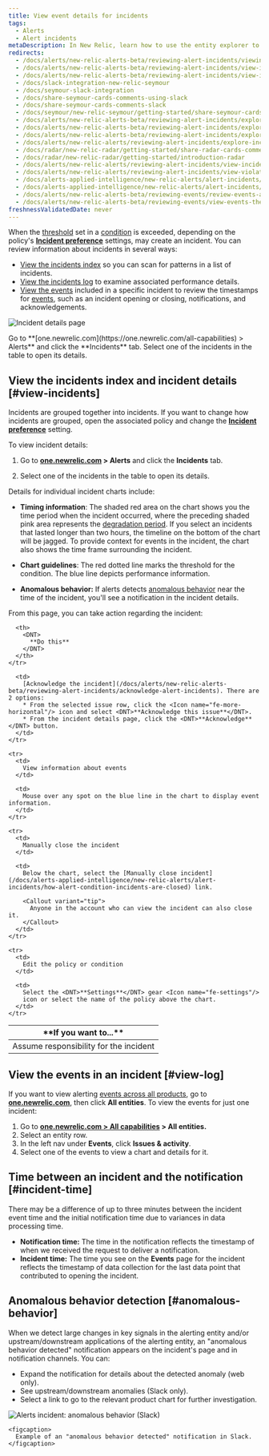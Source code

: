 ```yaml
---
title: View event details for incidents
tags:
  - Alerts 
  - Alert incidents
metaDescription: In New Relic, learn how to use the entity explorer to find and review alerts incidents.
redirects:
  - /docs/alerts/new-relic-alerts-beta/reviewing-alert-incidents/viewing-incident-dashboard-details
  - /docs/alerts/new-relic-alerts-beta/reviewing-alert-incidents/view-incident-dashboard-details
  - /docs/alerts/new-relic-alerts-beta/reviewing-alert-incidents/view-incident-violation-details
  - /docs/slack-integration-new-relic-seymour
  - /docs/seymour-slack-integration
  - /docs/share-seymour-cards-comments-using-slack
  - /docs/share-seymour-cards-comments-slack
  - /docs/seymour/new-relic-seymour/getting-started/share-seymour-cards-comments-slack
  - /docs/alerts/new-relic-alerts-beta/reviewing-alert-incidents/exploring-incident-history
  - /docs/alerts/new-relic-alerts-beta/reviewing-alert-incidents/explore-incident-history
  - /docs/alerts/new-relic-alerts-beta/reviewing-alert-incidents/explore-incident-history-incidents-index
  - /docs/alerts/new-relic-alerts/reviewing-alert-incidents/explore-incident-history-incidents-index
  - /docs/radar/new-relic-radar/getting-started/share-radar-cards-comments-slack
  - /docs/radar/new-relic-radar/getting-started/introduction-radar
  - /docs/alerts/new-relic-alerts/reviewing-alert-incidents/view-incident-violation-details
  - /docs/alerts/new-relic-alerts/reviewing-alert-incidents/view-violation-event-details-incidents
  - /docs/alerts-applied-intelligence/new-relic-alerts/alert-incidents/view-violation-event-details-incidents/
  - /docs/alerts-applied-intelligence/new-relic-alerts/alert-incidents/view-event-details-incidents
  - /docs/alerts/new-relic-alerts-beta/reviewing-events/review-events-across-products
  - /docs/alerts/new-relic-alerts-beta/reviewing-events/view-events-their-products
freshnessValidatedDate: never
---
```


When the [threshold](/docs/alerts/create-alert/set-thresholds/set-thresholds-alert-condition/) set in a [condition](/docs/alerts/create-alert/create-alert-condition/alert-conditions/) is exceeded, depending on the policy's <DNT>**[Incident preference](/docs/alerts/new-relic-alerts/configuring-alert-policies/specify-when-new-relic-creates-incidents)**</DNT> settings, <InlinePopover type="alerts"/> may create an incident. You can review information about incidents in several ways:

* [View the incidents index](#view-incidents) so you can scan for patterns in a list of incidents.
* [View the incidents log](#view-log) to examine associated performance details.
* [View the events](#incident-time) included in a specific incident to review the timestamps for [events](/docs/using-new-relic/welcome-new-relic/get-started/glossary#event), such as an incident opening or closing, notifications, and acknowledgements.

<img
  title="Incident details page"
  alt="Incident details page"
  src="/images/alerts_screenshot-full_incident-page.webp"
/>

<figcaption>
  Go to <DNT>**[one.newrelic.com](https://one.newrelic.com/all-capabilities) > Alerts**</DNT> and click the <DNT>**Incidents**</DNT> tab. Select one of the incidents in the table to open its details.
</figcaption>

## View the incidents index and incident details [#view-incidents]

Incidents are grouped together into incidents. If you want to change how incidents are grouped, open the associated policy and change the [<DNT>**Incident preference**</DNT>](/docs/alerts/organize-alerts/specify-when-alerts-create-incidents/) setting.

To view incident details:

1. Go to <DNT>**[one.newrelic.com](https://one.newrelic.com/all-capabilities) > Alerts**</DNT> and click the <DNT>**Incidents**</DNT> tab.

2. Select one of the incidents in the table to open its details.

Details for individual incident charts include:

* <DNT>**Timing information**</DNT>: The shaded red area on the chart shows you the time period when the incident occurred, where the preceding shaded pink area represents the [degradation period](/docs/using-new-relic/welcome-new-relic/get-started/glossary#degradation-period). If you select an incidents that lasted longer than two hours, the timeline on the bottom of the chart will be jagged. To provide context for events in the incident, the chart also shows the time frame surrounding the incident.

* <DNT>**Chart guidelines**</DNT>: The red dotted line marks the threshold for the condition. The blue line depicts performance information.

* <DNT>**Anomalous behavior:**</DNT> If alerts detects [anomalous behavior](#anomalous-behavior) near the time of the incident, you'll see a notification in the incident details.

From this page, you can take action regarding the incident:

<table>
  <thead>
    <tr>
      <th width={250}>
        <DNT>
          **If you want to...**
        </DNT>
      </th>

      <th>
        <DNT>
          **Do this**
        </DNT>
      </th>
    </tr>
  </thead>

  <tbody>
    <tr>
      <td>
        Assume responsibility for the incident
      </td>

      <td>
        [Acknowledge the incident](/docs/alerts/new-relic-alerts-beta/reviewing-alert-incidents/acknowledge-alert-incidents). There are 2 options: 
        * From the selected issue row, click the <Icon name="fe-more-horizontal"/> icon and select <DNT>**Acknowledge this issue**</DNT>.
        * From the incident details page, click the <DNT>**Acknowledge**</DNT> button.
      </td>
    </tr>

    <tr>
      <td>
        View information about events
      </td>

      <td>
        Mouse over any spot on the blue line in the chart to display event information.
      </td>
    </tr>

    <tr>
      <td>
        Manually close the incident
      </td>

      <td>
        Below the chart, select the [Manually close incident](/docs/alerts-applied-intelligence/new-relic-alerts/alert-incidents/how-alert-condition-incidents-are-closed) link.

        <Callout variant="tip">
          Anyone in the account who can view the incident can also close it.
        </Callout>
      </td>
    </tr>

    <tr>
      <td>
        Edit the policy or condition
      </td>

      <td>
        Select the <DNT>**Settings**</DNT> gear <Icon name="fe-settings"/>
        icon or select the name of the policy above the chart.
      </td>
    </tr>
  </tbody>
</table>

## View the events in an incident [#view-log]

If you want to view alerting [events across all products](/docs/alerts/new-relic-alerts-beta/reviewing-events/review-events-across-products), go to <DNT>**[one.newrelic.com](https://one.newrelic.com/all-capabilities)**</DNT>, then click <DNT>**All entities**</DNT>. To view the events for just one incident:

1. Go to <DNT>**[one.newrelic.com > All capabilities](https://one.newrelic.com/all-capabilities) > All entities.**</DNT>
2. Select an entity row.
3. In the left nav under <DNT>**Events**</DNT>, click <DNT>**Issues & activity**</DNT>.
4. Select one of the events to view a chart and details for it.

## Time between an incident and the notification [#incident-time]

There may be a difference of up to three minutes between the incident event time and the initial notification time due to variances in data processing time.

* <DNT>**Notification time:**</DNT> The time in the notification reflects the timestamp of when we received the request to deliver a notification.
* <DNT>**Incident time:**</DNT> The time you see on the <DNT>**Events**</DNT> page for the incident reflects the timestamp of data collection for the last data point that contributed to opening the incident.

## Anomalous behavior detection [#anomalous-behavior]

When we detect large changes in key signals in the alerting entity and/or upstream/downstream applications of the alerting entity, an "anomalous behavior detected" notification appears on the incident's page and in notification channels. You can:

* Expand the notification for details about the detected anomaly (web only).
* See upstream/downstream anomalies (Slack only).
* Select a link to go to the relevant product chart for further investigation.

<CollapserGroup>
  <Collapser
    id="slack-notification"
    title="Alerts notification in Slack"
  >
    <img
      title="Alerts incident: anomalous behavior (Slack)"
      alt="Alerts incident: anomalous behavior (Slack)"
      src="/images/alerts_screenshot-full_incident-context-in-slack.webp"
    />

    <figcaption>
      Example of an "anomalous behavior detected" notification in Slack.
    </figcaption>
  </Collapser>
</CollapserGroup>
